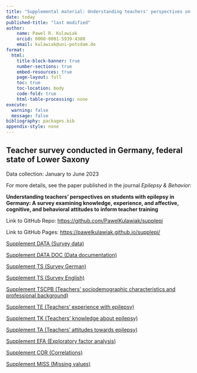 ---
title: "Supplemental material: Understanding teachers' perspectives on students with epilepsy in Germany"
date: today
published-title: "last modified"
author:
    name: Pawel R. Kulawiak
    orcid: 0000-0001-5939-4380
    email: kulawiak@uni-potsdam.de
format:
  html:
    title-block-banner: true
    number-sections: true
    embed-resources: true
    page-layout: full
    toc: true
    toc-location: body
    code-fold: true
    html-table-processing: none
execute: 
  warning: false
  message: false
bibliography: packages.bib
appendix-style: none
---

::: {.callout-note}
# **Teacher survey conducted in Germany, federal state of Lower Saxony**

Data collection: January to June 2023

For more details, see the paper published in the journal *Epilepsy & Behavior*:

**Understanding teachers' perspectives on students with epilepsy in Germany:
A survey examining knowledge, experience, and affective, cognitive, and behavioral attitudes
to inform teacher training**

Link to GitHub Repo: <https://github.com/PawelKulawiak/supplepi>

Link to GitHub Pages: <https://pawelkulawiak.github.io/supplepi/>
:::

[Supplement DATA (Survey data)](https://github.com/PawelKulawiak/supplepi/blob/main/SURVEY_DATA.xlsx) 

[Supplement DATA DOC (Data documentation)](https://github.com/PawelKulawiak/supplepi/blob/main/DATA_DOCUMENTATION.xlsx) 

[Supplement TS (Survey German)](https://github.com/PawelKulawiak/supplepi/blob/main/surveygerman.pdf) 

[Supplement TS (Survey English)](https://github.com/PawelKulawiak/supplepi/blob/main/surveyenglish.pdf)

[Supplement TSCPB (Teachers’ sociodemographic characteristics and professional background)](./TSCPB.html)

[Supplement TE (Teachers’ experience with epilepsy)](./TE.html)
 
[Supplement TK (Teachers’ knowledge about epilepsy)](./TK.html)
 
[Supplement TA (Teachers’ attitudes towards epilepsy)](./TA.html)

[Supplement EFA (Exploratory factor analysis)](./EFA.html)

[Supplement COR (Correlations)](./COR.html)

[Supplement MISS (Missing values)](./MISS.html)